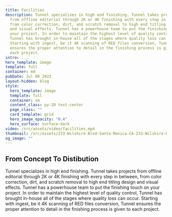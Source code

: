 ```yaml
---
title: Facilities
description: Tunnel specializes in high end finishing. Tunnel takes projects
  from offline editorial through 2K or 4K finishing with every step in between,
  from color correction, dirt, and scratch removal to high end titling design
  and visual effects. Tunnel has a powerhouse team to put the finishing touch on
  your project. In order to maintain the highest level of quality control,
  Tunnel has brought in-house all of the stages where quality loss can occur.
  Starting with ingest, be it 4K scanning of RED files conversion, Tunnel
  ensures the proper attention to detail in the finishing process is given to
  each project.
intro: ...
hero_template: image
template: full
container: md
pubDate: Jul 08 2022
layout-hidden: blog
style:
  hero_template: image
  template: full
  container: sm
  content_class: py-20 text-center
  page_class: ""
  card_template: grid
  hero_image_opacity: "0.4"
  hero_surface: surface-dark
video: /src/assets/video/facilities.mp4
thumbnail: /src/assets/233-Wilshire-Blvd-Santa-Monica-CA-233-Wilshire-blvd-1-LargeHighDefinition.jpg
og_image: ""
---
```

## From Concept To Distibution

Tunnel specializes in high end finishing. Tunnel takes projects from offline editorial through 2K or 4K finishing with every step in between, from color correction, dirt, and scratch removal to high end titling design and visual effects. Tunnel has a powerhouse team to put the finishing touch on your project. In order to maintain the highest level of quality control, Tunnel has brought in-house all of the stages where quality loss can occur. Starting with ingest, be it 4K scanning of RED files conversion, Tunnel ensures the proper attention to detail in the finishing process is given to each project.
